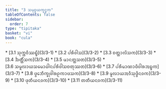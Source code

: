 ```yaml
---
title: "3 ᩈᨾᩩᨧ᩠ᨧᨿᨠ᩠ᨡᨶ᩠ᨵᨠ"
tableOfContents: false
sidebar:
  order: 7
type: "tipitaka"
basket: "vi"
book: "cula"
---
```



<DynamicBreadcrumb />



<TableOfContents book="cula" section="3">
* [3.1 ᩈᩩᨠ᩠ᨠᩅᩥᩔᨭ᩠ᨮᩥ](3/3-1)
* [3.2 ᨸᩁᩥᩅᩤᩈ](3/3-2)
* [3.3 ᨧᨲ᩠ᨲᩣᩃᩦᩈᨠ](3/3-3)
* [3.4 ᨨᨲ᩠ᨲᩥᩴᩈᨠ](3/3-4)
* [3.5 ᨾᩣᨶᨲ᩠ᨲᩈᨲ](3/3-5)
* [3.6 ᩈᨾᩪᩃᩣᨿᩈᨾᩮᩣᨵᩤᨶᨸᩁᩥᩅᩤᩈᨧᨲᩩᩔᨲ](3/3-6)
* [3.7 ᨸᩁᩥᨾᩣᨱᩣᨴᩥᩅᩤᩁᩋᨭ᩠ᨮᨠ](3/3-7)
* [3.8 ᨴ᩠ᩅᩮᨽᩥᨠ᩠ᨡᩩᩅᩤᩁᩑᨠᩣᨴᩈᨠ](3/3-8)
* [3.9 ᨾᩪᩃᩣᨿᩋᩅᩥᩈᩩᨴ᩠ᨵᩥᨶᩅᨠ](3/3-9)
* [3.10 ᨴᩩᨲᩥᨿᨶᩅᨠ](3/3-10)
* [3.11 ᨲᨲᩥᨿᨶᩅᨠ](3/3-11)
</TableOfContents>